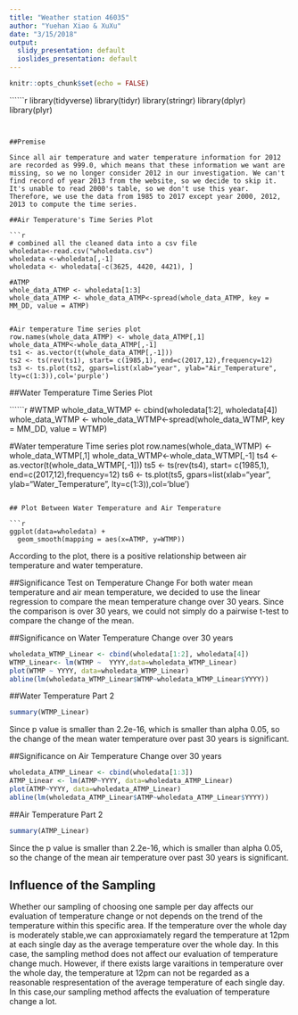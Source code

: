 ```yaml
---
title: "Weather station 46035"
author: "Yuehan Xiao & XuXu"
date: "3/15/2018"
output:
  slidy_presentation: default
  ioslides_presentation: default
---
```

```r
knitr::opts_chunk$set(echo = FALSE)
```

``````r

library(tidyverse)
library(tidyr)
library(stringr)
library(dplyr)
library(plyr)

```


##Premise

Since all air temperature and water temperature information for 2012 are recorded as 999.0, which means that these information we want are missing, so we no longer consider 2012 in our investigation. We can't find record of year 2013 from the website, so we decide to skip it. It's unable to read 2000's table, so we don't use this year. Therefore, we use the data from 1985 to 2017 except year 2000, 2012, 2013 to compute the time series.

##Air Temperature's Time Series Plot

```r


# combined all the cleaned data into a csv file
wholedata<-read.csv("wholedata.csv")
wholedata <-wholedata[,-1]
wholedata <- wholedata[-c(3625, 4420, 4421), ]

#ATMP
whole_data_ATMP <- wholedata[1:3]
whole_data_ATMP <- whole_data_ATMP<-spread(whole_data_ATMP, key = MM_DD, value = ATMP)


#Air temperature Time series plot
row.names(whole_data_ATMP) <- whole_data_ATMP[,1]
whole_data_ATMP<-whole_data_ATMP[,-1]
ts1 <- as.vector(t(whole_data_ATMP[,-1]))
ts2 <- ts(rev(ts1), start= c(1985,1), end=c(2017,12),frequency=12)
ts3 <- ts.plot(ts2, gpars=list(xlab="year", ylab="Air_Temperature", lty=c(1:3)),col='purple')
```

##Water Temperature Time Series Plot

``````r
#WTMP
whole_data_WTMP <- cbind(wholedata[1:2], wholedata[4])
whole_data_WTMP <- whole_data_WTMP<-spread(whole_data_WTMP, key = MM_DD, value = WTMP)

#Water temperature Time series plot
row.names(whole_data_WTMP) <- whole_data_WTMP[,1]
whole_data_WTMP<-whole_data_WTMP[,-1]
ts4 <- as.vector(t(whole_data_WTMP[,-1]))
ts5 <- ts(rev(ts4), start= c(1985,1), end=c(2017,12),frequency=12)
ts6 <- ts.plot(ts5, gpars=list(xlab="year", ylab="Water_Temperature", lty=c(1:3)),col='blue')
```

## Plot Between Water Temperature and Air Temperature

```r
ggplot(data=wholedata) +
  geom_smooth(mapping = aes(x=ATMP, y=WTMP))
```

According to the plot, there is a positive relationship between air temperature and water temperature.

##Significance Test on Temperature Change 
For both water mean temperature and air mean temperature, we decided to use the linear regression to compare the mean temperature change over 30 years. Since the comparison is over 30 years, we could not simply do a pairwise t-test to compare the change of the mean. 

##Significance on Water Temperature Change over 30 years

```r
wholedata_WTMP_Linear <- cbind(wholedata[1:2], wholedata[4])
WTMP_Linear<- lm(WTMP ~  YYYY,data=wholedata_WTMP_Linear)
plot(WTMP ~ YYYY, data=wholedata_WTMP_Linear)
abline(lm(wholedata_WTMP_Linear$WTMP~wholedata_WTMP_Linear$YYYY))
```

##Water Temperature Part 2

```r
summary(WTMP_Linear)
```
Since p value is smaller than 2.2e-16, which is smaller than alpha 0.05, so the change of the mean water temperature over past 30 years is significant.



##Significance on Air Temperature Change over 30 years

```r
wholedata_ATMP_Linear <- cbind(wholedata[1:3])
ATMP_Linear <- lm(ATMP~YYYY, data=wholedata_ATMP_Linear)
plot(ATMP~YYYY, data=wholedata_ATMP_Linear)
abline(lm(wholedata_ATMP_Linear$ATMP~wholedata_ATMP_Linear$YYYY))
```

##Air Temperature Part 2

```r
summary(ATMP_Linear)
```
Since the p value is smaller than 2.2e-16, which is smaller than alpha 0.05, so the change of the mean air temperature over past 30 years is significant.

## Influence of the Sampling 

Whether our sampling of choosing one sample per day affects our evaluation of temperature change or not depends on the trend of the temperature within this specific area. If the temperature over the whole day is moderately stable,we can approxiamately regard the temperature at 12pm at each single day as the average temperature over the whole day. In this case, the sampling method does not affect our evaluation of temperature change much. However, if there exists large varaitions in temperature over the whole day, the temperature at 12pm can not be regarded as a reasonable respresentation of the average temperature of each single day. In this case,our sampling method affects the evaluation of temperature change a lot.
